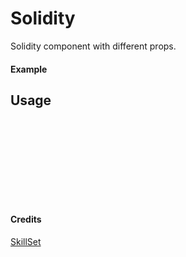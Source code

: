 
<Meta of={Solidity} title="SkillSet/Solidity" />

# Solidity

Solidity component with different props.

#### Example

<Canvas of={Solidity.Primary} />

## Usage

```ts
import { Solidity } from "yadl-ui";

const Example = () => {
  return (
      <Solidity />
  );
};

export default Example;
```

#### Credits
[SkillSet](https://skillicons.dev)
